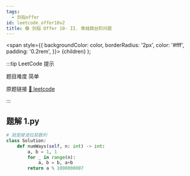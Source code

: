 ```yaml
---
tags:
  - 剑指offer
id: leetcode_offer10v2
title: 🟢 剑指 Offer 10- II. 青蛙跳台阶问题
---
```


  <span
    style={{
      backgroundColor: color,
      borderRadius: '2px',
      color: '#fff',
      padding: '0.2rem',
    }}>
    {children}
  </span>
);

:::tip LeetCode 提示

题目难度 <Highlight color="#00b8a3">简单</Highlight>

原题链接 [🔗 leetcode](https://leetcode-cn.com/problems/qing-wa-tiao-tai-jie-wen-ti-lcof/)

:::



## 题解 1.py

```py
# 就是斐波拉契数列
class Solution:
    def numWays(self, n: int) -> int:
        a, b = 1, 1
        for _ in range(n):
            a, b = b, a+b
        return a % 1000000007
```


